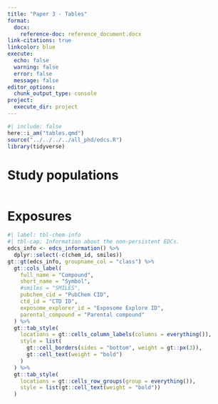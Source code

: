 ```yaml
---
title: "Paper 3 - Tables"
format:
  docx:
    reference-doc: reference_document.docx
link-citations: true
linkcolor: blue
execute:
  echo: false
  warning: false
  error: false
  message: false
editor_options: 
  chunk_output_type: console
project:
  execute_dir: project
---
```


```r
#| include: false
here::i_am("tables.qmd")
source("../../../../all_phd/edcs.R")
library(tidyverse)
```

<!-- ####################################################################### -->
# Study populations
<!-- ####################################################################### -->
```r

```

<!-- ####################################################################### -->
# Exposures
<!-- ####################################################################### -->
```r
#| label: tbl-chem-info
#| tbl-cap: Information about the non-persistent EDCs.
edcs_info <- edcs_information() %>%
  dplyr::select(-c(chem_id, smiles))
gt::gt(edcs_info, groupname_col = "class") %>%
  gt::cols_label(
    full_name = "Compound", 
    short_name = "Symbol", 
    #smiles = "SMILES", 
    pubchem_cid = "PubChem CID", 
    ctd_id = "CTD ID", 
    exposome_explorer_id = "Exposome Explore ID", 
    parental_compound = "Parental compound"
  ) %>%
  gt::tab_style(
    locations = gt::cells_column_labels(columns = everything()), 
    style = list(
      gt::cell_borders(sides = "bottom", weight = gt::px(3)), 
      gt::cell_text(weight = "bold")
    )
  ) %>%
  gt::tab_style(
    locations = gt::cells_row_groups(group = everything()), 
    style = list(gt::cell_text(weight = "bold"))
  )
```
